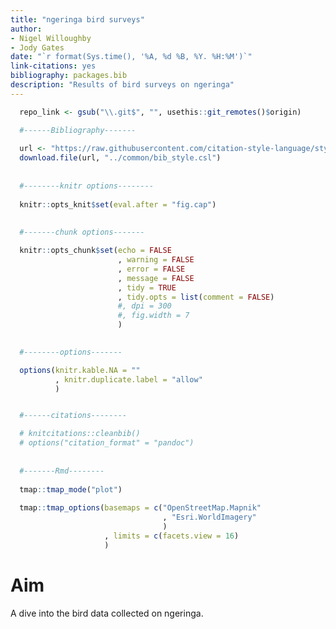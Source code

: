 ```yaml
---
title: "ngeringa bird surveys"
author:
- Nigel Willoughby
- Jody Gates
date: "`r format(Sys.time(), '%A, %d %B, %Y. %H:%M')`"
link-citations: yes
bibliography: packages.bib
description: "Results of bird surveys on ngeringa"
---
```


```r

  repo_link <- gsub("\\.git$", "", usethis::git_remotes()$origin)

  #------Bibliography-------
  
  url <- "https://raw.githubusercontent.com/citation-style-language/styles/master/emu-austral-ornithology.csl"
  download.file(url, "../common/bib_style.csl")
  
  
  #--------knitr options--------
  
  knitr::opts_knit$set(eval.after = "fig.cap")
  
  
  #-------chunk options-------

  knitr::opts_chunk$set(echo = FALSE
                        , warning = FALSE
                        , error = FALSE
                        , message = FALSE
                        , tidy = TRUE
                        , tidy.opts = list(comment = FALSE)
                        #, dpi = 300
                        #, fig.width = 7
                        )

  
  #--------options-------

  options(knitr.kable.NA = ""
          , knitr.duplicate.label = "allow"
          )


  #------citations--------

  # knitcitations::cleanbib()
  # options("citation_format" = "pandoc")
  
  
  #-------Rmd--------
  
  tmap::tmap_mode("plot")
  
  tmap::tmap_options(basemaps = c("OpenStreetMap.Mapnik"
                                  , "Esri.WorldImagery"
                                  )
                     , limits = c(facets.view = 16)
                     )

```

# Aim

A dive into the bird data collected on ngeringa.

